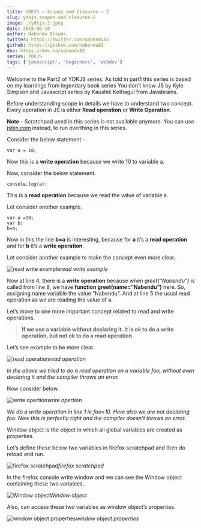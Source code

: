 ```yaml
---
title: YDKJS — Scopes and Closures — 2
slug: ydkjs-scopes-and-closures-2
image: ./ydkjs-2.jpeg
date: 2018-06-10
author: Nabendu Biswas
twitter: https://twitter.com/nabendu82
github: https://github.com/nabendu82
dev: https://dev.to/nabendu82
series: YDKJS
tags: ['javascript', 'beginners', 'webdev']
---
```


Welcome to the Part2 of YDKJS series. As told in part1 this series is based on my learnings from legendary book series You don’t know JS by Kyle Simpson and Javascript series by Kaushik Kothagul from Javabrains.

Before understanding scope in details we have to understand two concept. Every operation in JS is either **Read operation** or **Write Operation**.

**Note** - Scratchpad used in this series is not available anymore. You can use [jsbin.com](jsbin.com) instead, to run everthing in this series.

Consider the below statement -

<div className={styles.code__block}>

```
var a = 10;
```

</div>

Now this is a **write operation** because we write 10 to variable a.

Now, consider the below statement.

<div className={styles.code__block}>

```
console.log(a);
```

</div>

This is a **read operation** because we read the value of variable a.

Let consider another example.

<div className={styles.code__block}>

```
var a =10;
var b;
b=a;
```

</div>

Now in this the line **b=a** is interesting, because for **a** it’s a **read operation** and for **b** it’s a **write operation**.

Let consider another example to make the concept even more clear.

![read write example](https://ik.imagekit.io/thewebdev/YDKJS/2/1_LOZXd7Y0Bz.png)*read write example*

Now at line 4, there is a **write operation** because when *greet(“Nabendu”)* is called from line 8, we have **function greet(name=”Nabendu”)** here. So, assigning name variable the value “Nabendu”.
And at line 5 the usual read operation as we are reading the value of a.

Let’s move to one more important concept related to read and write operations.
> **If we use a variable without declaring it. It is ok to do a write operation, but not ok to do a read operation.**

Let’s see example to be more clear.

![read operation](https://ik.imagekit.io/thewebdev/YDKJS/2/2_4344H8J_NE.png)*read operation*

*In the above we tried to do a read operation on a variable foo, without even declaring it and the compiler throws an error.*

Now consider below.

![write opertion](https://ik.imagekit.io/thewebdev/YDKJS/2/3_DQ48hDdMJ.png)*write opertion*

*We do a write operation in line 1 ie foo=10. Here also we are not declaring foo. Now this is perfectly right and the compiler doesn’t throws an error.*

Window object is the object in which all global variables are created as properties.

Let’s define these below two variables in firefox scratchpad and then do reload and run.

![firefox scratchpad](https://ik.imagekit.io/thewebdev/YDKJS/2/4_i_mV-VsVBi.png)*firefox scratchpad*

In the firefox console write window and we can see the Window object containing these two variables.

![Window object](https://ik.imagekit.io/thewebdev/YDKJS/2/5_reJcFzzF2-.png)*Window object*

Also, can access these two variables as window object’s properties.

![window object properties](https://ik.imagekit.io/thewebdev/YDKJS/2/6_NWEColi9G.png)*window object properties*


